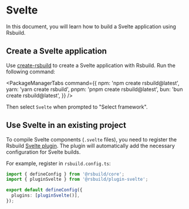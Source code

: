 # Svelte

In this document, you will learn how to build a Svelte application using Rsbuild.

## Create a Svelte application

Use [create-rsbuild](/guide/start/quick-start#create-an-rsbuild-application) to create a Svelte application with Rsbuild. Run the following command:


<PackageManagerTabs
  command={{
    npm: 'npm create rsbuild@latest',
    yarn: 'yarn create rsbuild',
    pnpm: 'pnpm create rsbuild@latest',
    bun: 'bun create rsbuild@latest',
  }}
/>

Then select `Svelte` when prompted to "Select framework".

## Use Svelte in an existing project

To compile Svelte components (`.svelte` files), you need to register the Rsbuild [Svelte plugin](/plugins/list/plugin-svelte). The plugin will automatically add the necessary configuration for Svelte builds.

For example, register in `rsbuild.config.ts`:

```ts title="rsbuild.config.ts"
import { defineConfig } from '@rsbuild/core';
import { pluginSvelte } from '@rsbuild/plugin-svelte';

export default defineConfig({
  plugins: [pluginSvelte()],
});
```
